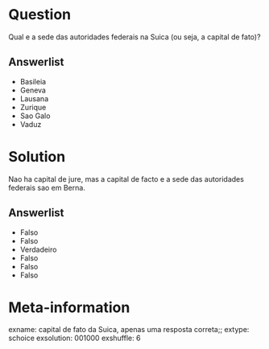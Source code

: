 ```r

```

Question
========
Qual e a sede das autoridades federais na Suica (ou seja, a capital de fato)?

Answerlist
----------
* Basileia
* Geneva 
* Lausana 
* Zurique 
* Sao Galo
* Vaduz

Solution
========
Nao ha capital de jure, mas a capital de facto e a sede das autoridades federais sao em Berna.

Answerlist
----------
* Falso
* Falso
* Verdadeiro
* Falso
* Falso
* Falso


Meta-information
================
exname: capital de fato da Suica, apenas uma resposta correta;;
extype: schoice
exsolution: 001000
exshuffle: 6
